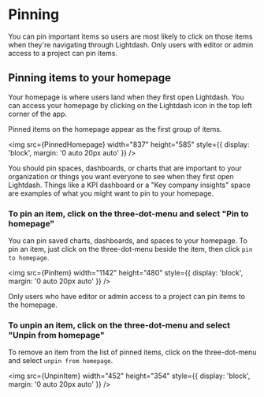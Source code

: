 
# Pinning

You can pin important items so users are most likely to click on those items when they're navigating through Lightdash. Only users with editor or admin access to a project can pin items.

## Pinning items to your homepage

Your homepage is where users land when they first open Lightdash. You can access your homepage by clicking on the Lightdash icon in the top left corner of the app.

Pinned items on the homepage appear as the first group of items.

<img
    src={PinnedHomepage}
    width="837"
    height="585"
    style={{ display: 'block', margin: '0 auto 20px auto' }}
/>

You should pin spaces, dashboards, or charts that are important to your organization or things you want everyone to see when they first open Lightdash. Things like a KPI dashboard or a "Key company insights" space are examples of what you might want to pin to your homepage.

### To pin an item, click on the three-dot-menu and select "Pin to homepage"

You can pin saved charts, dashboards, and spaces to your homepage. To pin an item, just click on the three-dot-menu beside the item, then click `pin to homepage`.

<img
    src={PinItem}
    width="1142"
    height="480"
    style={{ display: 'block', margin: '0 auto 20px auto' }}
/>

Only users who have editor or admin access to a project can pin items to the homepage.

### To unpin an item, click on the three-dot-menu and select "Unpin from homepage"

To remove an item from the list of pinned items, click on the three-dot-menu and select `unpin from homepage`.

<img
    src={UnpinItem}
    width="452"
    height="354"
    style={{ display: 'block', margin: '0 auto 20px auto' }}
/>

